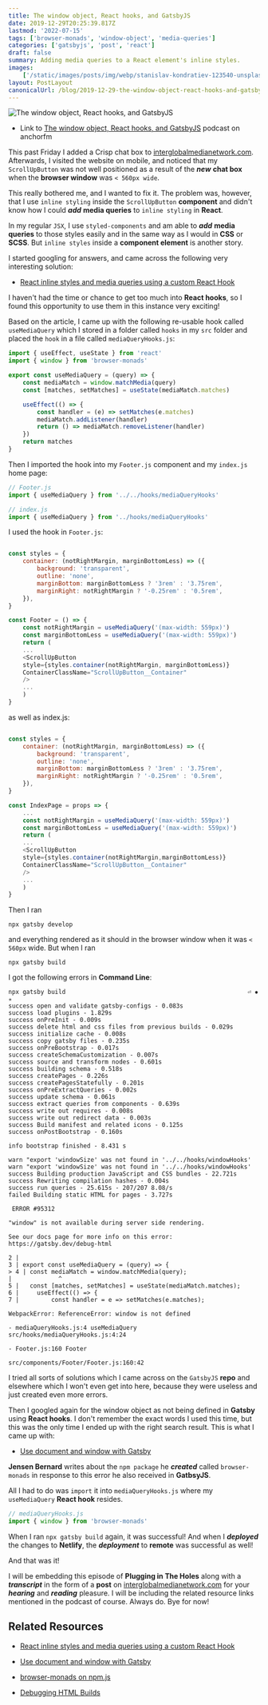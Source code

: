 ```yaml
---
title: The window object, React hooks, and GatsbyJS
date: 2019-12-29T20:25:39.817Z
lastmod: '2022-07-15'
tags: ['browser-monads', 'window-object', 'media-queries']
categories: ['gatsbyjs', 'post', 'react']
draft: false
summary: Adding media queries to a React element's inline styles.
images:
    ['/static/images/posts/img/webp/stanislav-kondratiev-123540-unsplash.webp']
layout: PostLayout
canonicalUrl: /blog/2019-12-29-the-window-object-react-hooks-and-gatsbyjs
---
```


![The window object, React hooks, and GatsbyJS](/static/images/posts/img/webp/stanislav-kondratiev-123540-unsplash.webp)

-   Link to
    [The window object, React hooks, and GatsbyJS](https://anchor.fm/maria-campbell/episodes/The-window-object--React-hooks--and-GatsbyJS-e9t7ks)
    podcast on anchorfm

This past Friday I added a Crisp chat box to
[interglobalmedianetwork.com](https://www.interglobalmedianetwork.com/).
Afterwards, I visited the website on mobile, and noticed that my
`ScrollUpButton` was not well positioned as a result of the **_new_** **chat
box** when the **browser window** was `< 560px wide`.

This really bothered me, and I wanted to fix it. The problem was, however, that
I use `inline styling` inside the `ScrollUpButton` **component** and didn't know
how I could **_add_** **media queries** to `inline styling` in **React**.

In my regular `JSX`, I use `styled-components` and am able to **_add_** **media
queries** to those styles easily and in the same way as I would in **CSS** or
**SCSS**. But `inline styles` inside a **component element** is another story.

I started googling for answers, and came across the following very interesting
solution:

-   [React inline styles and media queries using a custom React Hook](https://medium.com/@ttennant/react-inline-styles-and-media-queries-using-a-custom-react-hook-e76fa9ec89f6)

I haven't had the time or chance to get too much into **React hooks**, so I
found this opportunity to use them in this instance very exciting!

Based on the article, I came up with the following re-usable hook called
`useMediaQuery` which I stored in a folder called `hooks` in my `src` folder and
placed the `hook` in a file called `mediaQueryHooks.js`:

```js
import { useEffect, useState } from 'react'
import { window } from 'browser-monads'

export const useMediaQuery = (query) => {
	const mediaMatch = window.matchMedia(query)
	const [matches, setMatches] = useState(mediaMatch.matches)

	useEffect(() => {
		const handler = (e) => setMatches(e.matches)
		mediaMatch.addListener(handler)
		return () => mediaMatch.removeListener(handler)
	})
	return matches
}
```

Then I imported the hook into my `Footer.js` component and my `index.js` home
page:

```js
// Footer.js
import { useMediaQuery } from '../../hooks/mediaQueryHooks'

// index.js
import { useMediaQuery } from '../hooks/mediaQueryHooks'
```

I used the hook in `Footer.js`:

```js

const styles = {
    container: (notRightMargin, marginBottomLess) => ({
        background: 'transparent',
        outline: 'none',
        marginBottom: marginBottomLess ? '3rem' : '3.75rem',
        marginRight: notRightMargin ? '-0.25rem' : '0.5rem',
    }),
}

const Footer = () => {
    const notRightMargin = useMediaQuery('(max-width: 559px)')
    const marginBottomLess = useMediaQuery('(max-width: 559px)')
    return (
    ...
    <ScrollUpButton
    style={styles.container(notRightMargin, marginBottomLess)}
    ContainerClassName="ScrollUpButton__Container"
    />
    ...
    )
}

```

as well as index.js:

```js

const styles = {
    container: (notRightMargin, marginBottomLess) => ({
        background: 'transparent',
        outline: 'none',
        marginBottom: marginBottomLess ? '3rem' : '3.75rem',
        marginRight: notRightMargin ? '-0.25rem' : '0.5rem',
    }),
}

const IndexPage = props => {
    ...
    const notRightMargin = useMediaQuery('(max-width: 559px)')
    const marginBottomLess = useMediaQuery('(max-width: 559px)')
    return (
    ...
    <ScrollUpButton
    style={styles.container(notRightMargin,marginBottomLess)}
    ContainerClassName="ScrollUpButton__Container"
    />
    ...
    )
}

```

Then I ran

```shell
npx gatsby develop

```

and everything rendered as it should in the browser window when it was `< 560px`
wide. But when I ran

```shell
npx gatsby build
```

I got the following errors in **Command Line**:

```shell
npx gatsby build                                                   ⏎ ✹ ✭
success open and validate gatsby-configs - 0.083s
success load plugins - 1.829s
success onPreInit - 0.009s
success delete html and css files from previous builds - 0.029s
success initialize cache - 0.008s
success copy gatsby files - 0.235s
success onPreBootstrap - 0.017s
success createSchemaCustomization - 0.007s
success source and transform nodes - 0.601s
success building schema - 0.518s
success createPages - 0.226s
success createPagesStatefully - 0.201s
success onPreExtractQueries - 0.002s
success update schema - 0.061s
success extract queries from components - 0.639s
success write out requires - 0.008s
success write out redirect data - 0.003s
success Build manifest and related icons - 0.125s
success onPostBootstrap - 0.160s

info bootstrap finished - 8.431 s

warn "export 'windowSize' was not found in '../../hooks/windowHooks'
warn "export 'windowSize' was not found in '../../hooks/windowHooks'
success Building production JavaScript and CSS bundles - 22.721s
success Rewriting compilation hashes - 0.004s
success run queries - 25.615s - 207/207 8.08/s
failed Building static HTML for pages - 3.727s

 ERROR #95312

"window" is not available during server side rendering.

See our docs page for more info on this error: https://gatsby.dev/debug-html

2 |
3 | export const useMediaQuery = (query) => {
> 4 | const mediaMatch = window.matchMedia(query);
|             ^
5 |   const [matches, setMatches] = useState(mediaMatch.matches);
6 |     useEffect(() => {
7 |         const handler = e => setMatches(e.matches);

WebpackError: ReferenceError: window is not defined

- mediaQueryHooks.js:4 useMediaQuery
src/hooks/mediaQueryHooks.js:4:24

- Footer.js:160 Footer

src/components/Footer/Footer.js:160:42
```

I tried all sorts of solutions which I came across on the `GatsbyJS` **repo**
and elsewhere which I won't even get into here, because they were useless and
just created even more errors.

Then I googled again for the window object as not being defined in **Gatsby**
using **React hooks**. I don't remember the exact words I used this time, but
this was the only time I ended up with the right search result. This is what I
came up with:

-   [Use document and window with Gatsby](https://medium.com/@Jense5_/use-document-and-window-with-gatsby-e9a92ee31f36)

**Jensen Bernard** writes about the `npm package` he **_created_** called
`browser-monads` in response to this error he also received in **GatbsyJS**.

All I had to do was `import` it into `mediaQueryHooks.js` where my
`useMediaQuery` **React hook** resides.

```js
// mediaQueryHooks.js
import { window } from 'browser-monads'
```

When I ran `npx gatsby build` again, it was successful! And when I
**_deployed_** the changes to **Netlify**, the **_deployment_** to **remote**
was successful as well!

And that was it!

I will be embedding this episode of **Plugging in The Holes** along with a
**_transcript_** in the form of a **post** on
[interglobalmedianetwork.com](https://www.interglobalmedianetwork.com/) for your
**_hearing_** and **_reading_** pleasure. I will be including the related
resource links mentioned in the podcast of course. Always do. Bye for now!

## Related Resources

-   [React inline styles and media queries using a custom React Hook](https://medium.com/@ttennant/react-inline-styles-and-media-queries-using-a-custom-react-hook-e76fa9ec89f6)

-   [Use document and window with Gatsby](https://medium.com/@Jense5_/use-document-and-window-with-gatsby-e9a92ee31f36)

-   [browser-monads on npm.js](https://www.npmjs.com/package/browser-monads)

-   [Debugging HTML Builds](https://www.gatsbyjs.org/docs/debugging-html-builds/)
